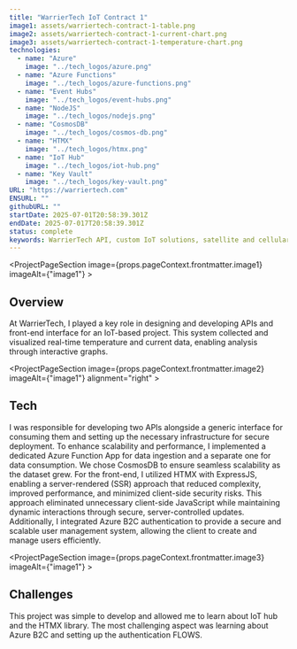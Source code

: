 ```yaml
---
title: "WarrierTech IoT Contract 1"
image1: assets/warriertech-contract-1-table.png
image2: assets/warriertech-contract-1-current-chart.png
image3: assets/warriertech-contract-1-temperature-chart.png
technologies:
  - name: "Azure"
    image: "../tech_logos/azure.png"
  - name: "Azure Functions"
    image: "../tech_logos/azure-functions.png"
  - name: "Event Hubs"
    image: "../tech_logos/event-hubs.png"
  - name: "NodeJS"
    image: "../tech_logos/nodejs.png"
  - name: "CosmosDB"
    image: "../tech_logos/cosmos-db.png"
  - name: "HTMX"
    image: "../tech_logos/htmx.png"
  - name: "IoT Hub"
    image: "../tech_logos/iot-hub.png"
  - name: "Key Vault"
    image: "../tech_logos/key-vault.png"
URL: "https://warriertech.com"
ENSURL: ""
githubURL: ""
startDate: 2025-07-01T20:58:39.301Z
endDate: 2025-07-017T20:58:39.301Z
status: complete
keywords: WarrierTech API, custom IoT solutions, satellite and cellular IoT, IoT data integration, environmental monitoring IoT, telematics API, industrial IoT API, Azure Functions, CosmosDB, secure IoT data, flexible JSON API, third-party IoT integration, digital and analog sensor API, device management IoT, cloud IoT storage, Devin Davis
---
```


<ProjectPageSection image={props.pageContext.frontmatter.image1} imageAlt={"image1"} >

## Overview

At WarrierTech, I played a key role in designing and developing APIs and front-end interface for an IoT-based project. This system collected and visualized real-time temperature and current data, enabling analysis through interactive graphs.
</ProjectPageSection>

<ProjectPageSection image={props.pageContext.frontmatter.image2} imageAlt={"image1"} alignment="right" >

## Tech

I was responsible for developing two APIs alongside a generic interface for consuming them and setting up the necessary infrastructure for secure deployment. To enhance scalability and performance, I implemented a dedicated Azure Function App for data ingestion and a separate one for data consumption. We chose CosmosDB to ensure seamless scalability as the dataset grew. For the front-end, I utilized HTMX with ExpressJS, enabling a server-rendered (SSR) approach that reduced complexity, improved performance, and minimized client-side security risks. This approach eliminated unnecessary client-side JavaScript while maintaining dynamic interactions through secure, server-controlled updates. Additionally, I integrated Azure B2C authentication to provide a secure and scalable user management system, allowing the client to create and manage users efficiently.
<TechListing technologies={props.pageContext.frontmatter.technologies} />
</ProjectPageSection>

<ProjectPageSection image={props.pageContext.frontmatter.image3} imageAlt={"image1"} >

## Challenges

This project was simple to develop and allowed me to learn about IoT hub and the HTMX library. The most challenging aspect was learning about Azure B2C and setting up the authentication FLOWS.
</ProjectPageSection>
